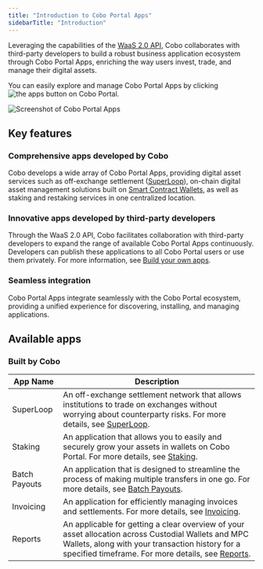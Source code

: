 ```yaml
---
title: "Introduction to Cobo Portal Apps"
sidebarTitle: "Introduction"
---
```

Leveraging the capabilities of the [WaaS 2.0 API](https://www.cobo.com/developers/v2/guides/overview/introduction), Cobo collaborates with third-party developers to build a robust business application ecosystem through Cobo Portal Apps, enriching the way users invest, trade, and manage their digital assets.

You can easily explore and manage Cobo Portal Apps by clicking <img src="/en/images/common/icon_apps.svg" className="icon" alt="the apps button"></img> on Cobo Portal.

<img src="/en/images/portal-apps/apps-overview.png" className="screenshot_full_screen" alt="Screenshot of Cobo Portal Apps" />

## Key features

### Comprehensive apps developed by Cobo
Cobo develops a wide array of Cobo Portal Apps, providing digital asset services such as off-exchange settlement (<a href="/en/apps/superloop/introduction">SuperLoop</a>), on-chain digital asset management solutions built on [Smart Contract Wallets](/en/portal/smart-contract-wallets), as well as staking and restaking services in one centralized location.

### Innovative apps developed by third-party developers
Through the WaaS 2.0 API, Cobo facilitates collaboration with third-party developers to expand the range of available Cobo Portal Apps continuously. Developers can publish these applications to all Cobo Portal users or use them privately. For more information, see [Build your own apps](/en/portal/portal-apps/build).

### Seamless integration
Cobo Portal Apps integrate seamlessly with the Cobo Portal ecosystem, providing a unified experience for discovering, installing, and managing applications.

## Available apps

### Built by Cobo

| App Name | Description |
| -------- | ----------- |
| SuperLoop | An off-exchange settlement network that allows institutions to trade on exchanges without worrying about counterparty risks. For more details, see [SuperLoop](/en/apps/superloop/introduction). |
| Staking | An application that allows you to easily and securely grow your assets in wallets on Cobo Portal. For more details, see [Staking](/en/apps/staking/introduction). |
| Batch Payouts | An application that is designed to streamline the process of making multiple transfers in one go. For more details, see [Batch Payouts](/en/apps/batch-payouts/introduction). |
| Invoicing | An application for efficiently managing invoices and settlements. For more details, see [Invoicing](/en/apps/invoicing/introduction). |
| Reports | An applicable for getting a clear overview of your asset allocation across Custodial Wallets and MPC Wallets, along with your transaction history for a specified timeframe. For more details, see [Reports](/en/apps/reports/introduction). |

